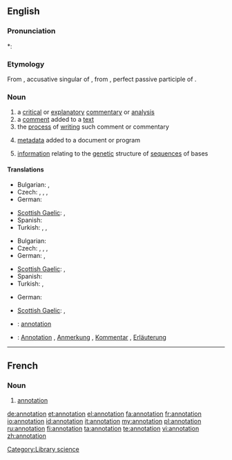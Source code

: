 ==English==

===Pronunciation===
*: {{rhymes|eɪʃən}}

===Etymology===
From {{etyl|la}} {{term|annotationem|annotātiōnem||lang=la}}, accusative singular of {{term|annotatio|annotātiō|remark, annotation|lang=la}}, from {{term|annotatus|annotātus||lang=la}}, perfect passive participle of {{term|annoto|annotō|note down, remark|lang=la}}.

===Noun===
{{wikipedia}}
{{en-noun}}

# a [[critical]] or [[explanatory]] [[commentary]] or [[analysis]]
# a [[comment]] added to a [[text]]
# the [[process]] of [[writing]] such comment or commentary
# {{computing}} [[metadata]] added to a document or program
# {{genetics}} [[information]] relating to the [[genetic]] structure of [[sequence]]s of bases

====Translations====
{{trans-top|critical or explanatory commentary or analysis}}
* Bulgarian: {{t+|bg|коментар}},  {{t|bg|анотация}}
* Czech: {{t+|cs|anotace|f}}, {{t-|cs|poznámka|f}}, {{t-|cs|vysvětlivka|f}}, {{t-|cs|komentář|m}}
* German: {{t|de|Kommentar|m}}
{{trans-mid}}
* [[Scottish Gaelic]]: {{t-|gd|mìneachadh|m|xs=Scottish Gaelic}}, {{t-|gd|notachadh|m|xs=Scottish Gaelic}}
* Spanish: {{t|es|anotación|f}}
* Turkish: {{t|tr|belirtim}}, {{t|tr|açıklayıcı not}}, {{t|tr|bilgi notu}}
{{trans-bottom}}

{{trans-top|comment added to a text}}
* Bulgarian: {{t|bg|обяснителна бележка}}
* Czech: {{t+|cs|anotace|f}}, {{t-|cs|poznámka|f}}, {{t-|cs|vysvětlivka|f}}, {{t-|cs|komentář|m}}
* German: {{t|de|Anmerkung|f}}, {{t|de|Bemerkung|f}}
{{trans-mid}}
* [[Scottish Gaelic]]: {{t-|gd|mìneachadh|m|xs=Scottish Gaelic}}, {{t-|gd|notachadh|m|xs=Scottish Gaelic}}
* Spanish: {{t|es|anotación|f}}
* Turkish: {{t|tr|dipnot}}, {{t|tr|hāşiye}}
{{trans-bottom}}

{{trans-top|process of writing a comment or commentary}}
* German: {{t|de|Kommentierung|f}}
{{trans-mid}}
* [[Scottish Gaelic]]: {{t-|gd|mìneachadh|m|xs=Scottish Gaelic}}, {{t-|gd|notachadh|m|xs=Scottish Gaelic}}
{{trans-bottom}}

{{checktrans-top}}
* {{ttbc|fr}}: [[#French|annotation]] {{f}}
{{trans-mid}}
* {{ttbc|de}}: [[Annotation]] {{f}}, [[Anmerkung]] {{f}}, [[Kommentar]] {{m}}, [[Erläuterung]] {{f}}
{{trans-bottom}}

[[Category:Library science]]

----

==French==

===Noun===
{{fr-noun|f}}

# [[#Noun|annotation]]

[[de:annotation]]
[[et:annotation]]
[[el:annotation]]
[[fa:annotation]]
[[fr:annotation]]
[[io:annotation]]
[[id:annotation]]
[[it:annotation]]
[[my:annotation]]
[[pl:annotation]]
[[ru:annotation]]
[[fi:annotation]]
[[ta:annotation]]
[[te:annotation]]
[[vi:annotation]]
[[zh:annotation]]